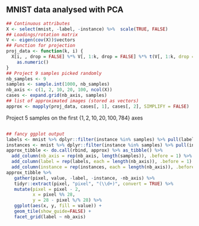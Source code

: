 
## MNIST data analysed with PCA {.fragile}

\framesubtitle{Compression/projection}

```r
## Continuous attributes
X <- select(mnist, -label, -instance) %>%  scale(TRUE, FALSE)
## Loadings/rotation matrix
V <- eigen(cov(X))$vectors
## Function for projection
proj_data <- function(k, i) {
  X[i, , drop = FALSE] %*% V[, 1:k, drop = FALSE] %*% t(V[, 1:k, drop = FALSE]) %>% 
    as.numeric()
}
## Project 9 samples picked randomly
nb_samples <- 9
samples <- sample.int(1000, nb_samples)
nb_axis <- c(1, 2, 10, 20, 100, ncol(X))
cases <- expand.grid(nb_axis, samples)
## list of approximated images (stored as vectors)
approx <- mapply(proj_data, cases[, 1], cases[, 2], SIMPLIFY = FALSE)
```    

Project 5 samples on the first $\{1, 2, 10, 20, 100, 784 \}$ axes

:::: {.columns}

::: {.column width="90%"}

```r
## fancy ggplot output
labels <- mnist %>% dplyr::filter(instance %in% samples) %>% pull(label)
instances <- mnist %>% dplyr::filter(instance %in% samples) %>% pull(instance)
approx_tibble <- do.call(rbind, approx) %>% as_tibble() %>% 
  add_column(nb_axis = rep(nb_axis, length(samples)), .before = 1) %>% 
  add_column(label = rep(labels, each = length(nb_axis)), .before = 1) %>% 
  add_column(instance = rep(instances, each = length(nb_axis)), .before = 1)
approx_tibble %>% 
   gather(pixel, value, -label, -instance, -nb_axis) %>%
   tidyr::extract(pixel, "pixel", "(\\d+)", convert = TRUE) %>%
   mutate(pixel = pixel - 2,
          x = pixel %% 28,
          y = 28 - pixel %/% 28) %>% 
   ggplot(aes(x, y, fill = value)) +
   geom_tile(show_guide=FALSE) +
   facet_grid(label ~ nb_axis)
```

:::

::::

